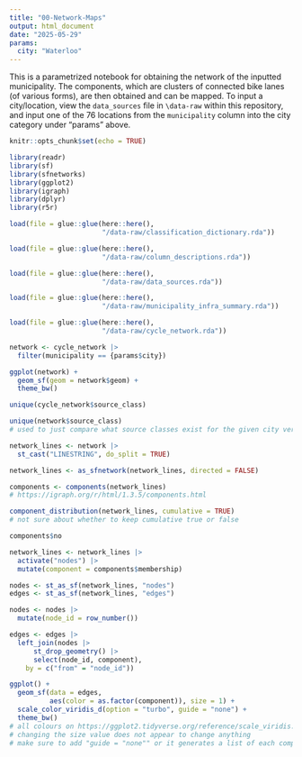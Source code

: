 ```yaml
---
title: "00-Network-Maps"
output: html_document
date: "2025-05-29"
params:
  city: "Waterloo"
---
```


This is a parametrized notebook for obtaining the network of the inputted municipality. The components, which are clusters of connected bike lanes (of various forms), are then obtained and can be mapped. To input a city/location, view the `data_sources` file in `\data-raw` within this repository, and input one of the 76 locations from the `municipality` column into the city category under "params" above.


```r
knitr::opts_chunk$set(echo = TRUE)
```

```r
library(readr)
library(sf)
library(sfnetworks)
library(ggplot2)
library(igraph)
library(dplyr)
library(r5r)
```

```r
load(file = glue::glue(here::here(),
                       "/data-raw/classification_dictionary.rda"))

load(file = glue::glue(here::here(),
                       "/data-raw/column_descriptions.rda"))

load(file = glue::glue(here::here(),
                       "/data-raw/data_sources.rda"))

load(file = glue::glue(here::here(),
                       "/data-raw/municipality_infra_summary.rda"))

load(file = glue::glue(here::here(),
                       "/data-raw/cycle_network.rda"))
```

```r
network <- cycle_network |>
  filter(municipality == {params$city})
```

```r
ggplot(network) +
  geom_sf(geom = network$geom) +
  theme_bw()
```

```r
unique(cycle_network$source_class)
```

```r
unique(network$source_class)
# used to just compare what source classes exist for the given city versus the whole dataset
```

```r
network_lines <- network |>
  st_cast("LINESTRING", do_split = TRUE)
```

```r
network_lines <- as_sfnetwork(network_lines, directed = FALSE)
```

```r
components <- components(network_lines)
# https://igraph.org/r/html/1.3.5/components.html
```

```r
component_distribution(network_lines, cumulative = TRUE)
# not sure about whether to keep cumulative true or false
```

```r
components$no
```

```r
network_lines <- network_lines |>
  activate("nodes") |>
  mutate(component = components$membership)
```

```r
nodes <- st_as_sf(network_lines, "nodes")
edges <- st_as_sf(network_lines, "edges")
```

```r
nodes <- nodes |>
  mutate(node_id = row_number())

edges <- edges |>
  left_join(nodes |>
      st_drop_geometry() |>
      select(node_id, component),
    by = c("from" = "node_id"))
```

```r
ggplot() +
  geom_sf(data = edges,
          aes(color = as.factor(component)), size = 1) +
  scale_color_viridis_d(option = "turbo", guide = "none") +
  theme_bw()
# all colours on https://ggplot2.tidyverse.org/reference/scale_viridis.html
# changing the size value does not appear to change anything
# make sure to add "guide = "none"" or it generates a list of each component's colour that will block the entire map
```
